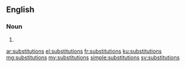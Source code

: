 ==English==

===Noun===
{{head|en|plural}}

# {{plural of|substitution|lang=en}}

[[ar:substitutions]]
[[el:substitutions]]
[[fr:substitutions]]
[[ku:substitutions]]
[[mg:substitutions]]
[[my:substitutions]]
[[simple:substitutions]]
[[sv:substitutions]]